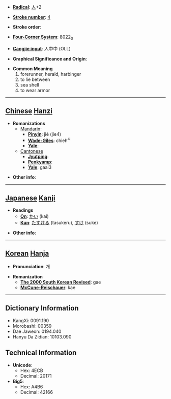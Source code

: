 * '''[[Wiktionary:Chinese radical index| Radical]]''': [[Wiktionary:Chinese radical index 人|人]]+2

* '''[[Wiktionary:Chinese total strokes index|Stroke number]]''': [[Wiktionary:Chinese total strokes index 4|4]]

* '''Stroke order''': 

* '''[[Wiktionary:Chinese four corner index|Four-Corner System]]''': 8022<sub>0</sub>

* '''[[Wiktionary:Chinese Cangjie index|Cangjie input]]''': 人中中 (OLL)

* '''Graphical Significance and Origin''': 

* '''Common Meaning'''
*#forerunner, herald, harbinger
*# to lie between
*# sea shell
*# to wear armor


----

== [[Chinese]] [[Hanzi]] ==

* '''Romanizations'''
** [[Mandarin]]:
*** '''[[Pinyin]]''': jiè (jie4)
*** '''[[Wade-Giles]]''': chieh<sup>4</sup>
*** '''[[Yale]]''': 
**[[Cantonese]]
***'''[[Jyutping]]''':
***'''[[Penkyamp]]''': 
***'''[[Yale]]''': gaai3

* '''Other info''': 

----

== [[Japanese]] [[Kanji]] ==

* '''Readings'''
** '''[[On]]''': [[かい]] (kai)
** '''[[Kun]]''': [[たすける]] (tasukeru), [[すけ]] (suke)

* '''Other info''':  

----

== [[Korean]] [[Hanja]] ==

* '''Pronunciation''': 개

* '''Romanization'''
** '''[[The 2000 South Korean Revised Romanization|The 2000 South Korean Revised]]''': gae
** '''[[McCune-Reischauer]]''': kae

----

== Dictionary Information ==

* KangXi: 0091.190
* Morobashi: 00359
* Dae Jaweon: 0194.040
* Hanyu Da Zidian: 10103.090

== Technical Information ==

* '''Unicode''':
** Hex: 4ECB
** Decimal: 20171
* '''Big5''':
** Hex: A4B6
** Decimal: 42166